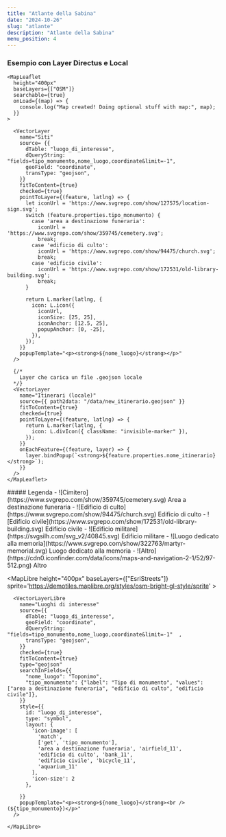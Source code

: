```yaml
---
title: "Atlante della Sabina"
date: "2024-10-26"
slug: "atlante"
description: "Atlante della Sabina"
menu_position: 4
---
```



### Esempio con Layer Directus e Local

<div className="row mt-3 mb-5 border-top border-bottom py-3">
  <div className="col-10">

    <MapLeaflet
      height="400px"
      baseLayers={["OSM"]}
      searchable={true}
      onLoad={(map) => {
        console.log("Map created! Doing optional stuff with map:", map);
      }}
    >
      
      <VectorLayer
        name="Siti"
        source= {{
          dTable: "luogo_di_interesse",
          dQueryString: "fields=tipo_monumento,nome_luogo,coordinate&limit=-1",
          geoField: "coordinate",
          transType: "geojson",
        }}
        fitToContent={true}
        checked={true}
        pointToLayer={(feature, latlng) => {
          let iconUrl = 'https://www.svgrepo.com/show/127575/location-sign.svg';
          switch (feature.properties.tipo_monumento) {
            case 'area a destinazione funeraria':
              iconUrl = 'https://www.svgrepo.com/show/359745/cemetery.svg';
              break;
            case 'edificio di culto':
              iconUrl = 'https://www.svgrepo.com/show/94475/church.svg';
              break;
            case 'edificio civile':
              iconUrl = 'https://www.svgrepo.com/show/172531/old-library-building.svg';
              break;
          }

          return L.marker(latlng, {
            icon: L.icon({
              iconUrl,
              iconSize: [25, 25],
              iconAnchor: [12.5, 25],
              popupAnchor: [0, -25],
            }),
          });
        }}
        popupTemplate="<p><strong>${nome_luogo}</strong></p>"
      />

      {/*
        Layer che carica un file .geojson locale
      */}
      <VectorLayer
        name="Itinerari (locale)"
        source={{ path2data: "/data/new_itinerario.geojson" }}
        fitToContent={true}
        checked={true}
        pointToLayer={(feature, latlng) => {
          return L.marker(latlng, {
            icon: L.divIcon({ className: "invisible-marker" }),
          });
        }}
        onEachFeature={(feature, layer) => {
          layer.bindPopup(`<strong>${feature.properties.nome_itinerario}</strong>`);
        }}
      />
    </MapLeaflet>

  </div>
  <div className="col-2 legend">
    ##### Legenda
    - ![Cimitero](https://www.svgrepo.com/show/359745/cemetery.svg) Area a destinazione funeraria
    - ![Edificio di culto](https://www.svgrepo.com/show/94475/church.svg) Edificio di culto
    - ![Edificio civile](https://www.svgrepo.com/show/172531/old-library-building.svg) Edificio civile
    - ![Edificio militare](https://svgsilh.com/svg_v2/40845.svg) Edificio militare
    - ![Luogo dedicato alla memoria](https://www.svgrepo.com/show/322763/martyr-memorial.svg) Luogo dedicato alla memoria
    - ![Altro](https://cdn0.iconfinder.com/data/icons/maps-and-navigation-2-1/52/97-512.png) Altro
    
  </div>
</div>

  <MapLibre
      height="400px"
      baseLayers={["EsriStreets"]}
      sprite='https://demotiles.maplibre.org/styles/osm-bright-gl-style/sprite'
      >

      <VectorLayerLibre
        name="Luoghi di interesse"
        source={{
          dTable: "luogo_di_interesse",
          geoField: "coordinate",
          dQueryString: "fields=tipo_monumento,nome_luogo,coordinate&limit=-1"  ,
          transType: "geojson",
        }}
        checked={true}
        fitToContent={true}
        type="geojson"
        searchInFields={{
          "nome_luogo": "Toponimo",
          "tipo_monumento": {"label": "Tipo di monumento", "values": ["area a destinazione funeraria", "edificio di culto", "edificio civile"]},
        }}
        style={{
          id: "luogo_di_interesse",
          type: "symbol",
          layout: {
            'icon-image': [
              'match',
              ['get', 'tipo_monumento'],
              'area a destinazione funeraria', 'airfield_11',
              'edificio di culto', 'bank_11',
              'edificio civile', 'bicycle_11',
              'aquarium_11'
            ],
            'icon-size': 2
          },
          
        }}
        popupTemplate="<p><strong>${nome_luogo}</strong><br />(${tipo_monumento})</p>"
      />

    </MapLibre>
